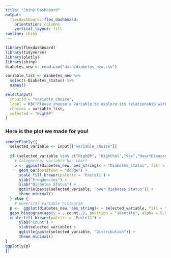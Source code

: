 ```yaml
---
title: "Shiny Dashboard"
output: 
  flexdashboard::flex_dashboard:
    orientation: columns
    vertical_layout: fill
runtime: shiny
---
```



```r
library(flexdashboard)
library(tidyverse)
library(plotly)
library(shiny)
diabetes_new <- read.csv("data/diabetes_new.csv")
```


```r
variable_list <- diabetes_new %>% 
  select(-Diabetes_status) %>% 
  names()

selectInput(
  inputId = "variable_choice",
  label = h3("Please choose a variable to explore its relationship with diabetes status"),
  choices = variable_list,
  selected = "HighBP"
)

```


### Here is the plot we made for you!
```r
renderPlotly({
  selected_variable <- input[["variable_choice"]]
  
  if (selected_variable %in% c("HighBP", "HighChol","Sex","HeartDiseaseorAttack","Smoker","PhysActivity","Fruits","Veggies","HvyAlcoholConsump","weight_status")) {
    # Categorical variable bar chart
    p <- ggplot(diabetes_new, aes_string(x = "Diabetes_status", fill = selected_variable)) + 
      geom_bar(position = "dodge") +
      scale_fill_brewer(palette = 'Pastel1') +
      ylab("Frequencies") +
      xlab("Diabetes Status") +
      ggtitle(paste(selected_variable, "over Diabetes Status")) +
      theme_minimal()
  } else {
    # Numerical variable histogram
  p <-  ggplot(diabetes_new, aes_string(x = selected_variable, fill = "Diabetes_status")) +
  geom_histogram(aes(y = ..count..), position = "identity", alpha = 0.5, binwidth = 1) +
  scale_fill_brewer(palette = "Pastel1") +
      ylab("Count") +
      xlab(selected_variable) +
      ggtitle(paste(selected_variable, "Distribution")) +
      theme_minimal()
}
ggplotly(p)
})
```


